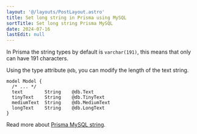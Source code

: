 ```yaml
---
layout: '@/layouts/PostLayout.astro'
title: Set long string in Prisma using MySQL
sortTitle: Set long string Prisma MySQL
date: 2024-07-16
lastEdit: null
---
```



In Prisma the string types by default is `varchar(191)`, this means that only can have 191 characters.

Using the type attribute `@db`, you can modify the length of the text string.

```prisma
model Model {
  /* ... */
  text        String    @db.Text
  tinyText    String    @db.TinyText
  mediumText  String    @db.MediumText
  longText    String    @db.LongText
}
```

Read more about [Prisma MySQL string](https://www.prisma.io/docs/orm/reference/prisma-schema-reference#mysql).
